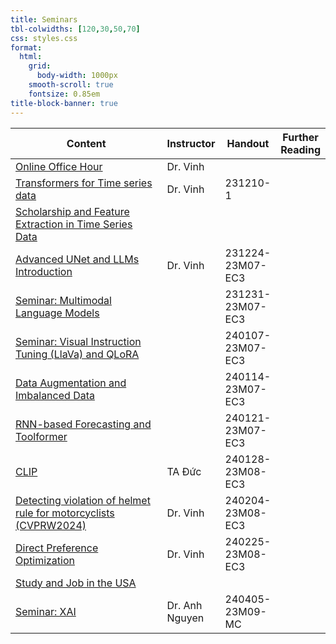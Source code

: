```yaml
---
title: Seminars
tbl-colwidths: [120,30,50,70]
css: styles.css
format:
  html:
    grid:
      body-width: 1000px
    smooth-scroll: true
    fontsize: 0.85em
title-block-banner: true
---
```


| Content                                                                 | Instructor       | Handout            | Further Reading |
|-------------------------------------------------------------------------|------------------|--------------------|-----------------|
| [Online Office Hour](https://youtu.be/UoYSU7ypz4g)                      | Dr. Vinh         |                    |                 |
| [Transformers for Time series data](https://www.youtube.com/watch?v=Y-KDJZq1skI)  | Dr. Vinh         | 231210-1           |                 |
| [Scholarship and Feature Extraction in Time Series Data](https://www.youtube.com/watch?v=SHIYAz0uLzw) |                  |                    |                 |
| [Advanced UNet and LLMs Introduction](https://youtu.be/bip6qL9jsZM)     | Dr. Vinh         | 231224-23M07-EC3   |                 |
| [Seminar: Multimodal Language Models](https://youtu.be/rFFXkGvzaVw)     |                  | 231231-23M07-EC3   |                 |
| [Seminar: Visual Instruction Tuning (LlaVa) and QLoRA](https://youtu.be/_Gfk1EFlOIo) |               | 240107-23M07-EC3   |                 |
| [Data Augmentation and Imbalanced Data](https://youtu.be/7PikDIQWB6c)   |                  | 240114-23M07-EC3   |                 |
| [RNN-based Forecasting and Toolformer](https://youtu.be/NkFczM4yz-A)    |                  | 240121-23M07-EC3   |                 |
| [CLIP](https://youtu.be/6xCgzkkx7So)                                    | TA Đức           | 240128-23M08-EC3   |                 |
| [Detecting violation of helmet rule for motorcyclists (CVPRW2024)](https://youtu.be/kERiVxH_N-0) | Dr. Vinh | 240204-23M08-EC3   |                 |
| [Direct Preference Optimization](https://youtu.be/trhYxMQG47A)          | Dr. Vinh         | 240225-23M08-EC3   |                 |
| [Study and Job in the USA](https://youtu.be/tY7OKXm6ApA)                |                  |                    |                 |
| [Seminar: XAI](https://youtu.be/RKcPFwzkkLs)                            | Dr. Anh Nguyen   | 240405-23M09-MC    |                 |
